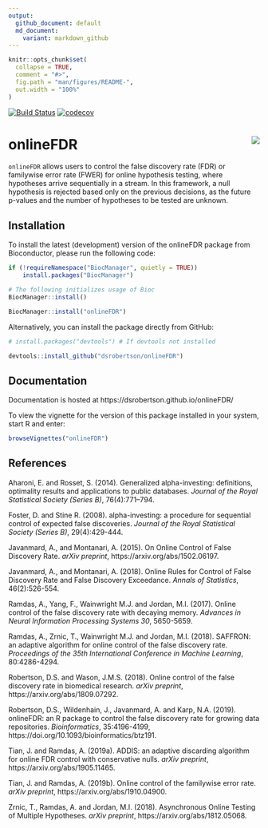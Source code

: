 ```yaml
---
output:
  github_document: default
  md_document:
    variant: markdown_github
---
```


```r
knitr::opts_chunk$set(
  collapse = TRUE,
  comment = "#>",
  fig.path = "man/figures/README-",
  out.width = "100%"
)
```

[![Build Status](https://travis-ci.org/dsrobertson/onlineFDR.svg?branch=master)](https://travis-ci.org/dsrobertson/onlineFDR)
[![codecov](https://codecov.io/gh/dsrobertson/onlineFDR/branch/master/graph/badge.svg)](https://codecov.io/gh/dsrobertson/onlineFDR)


# onlineFDR <img src="man/figures/logo.png" align="right" />

`onlineFDR` allows users to control the false discovery rate (FDR) or
familywise error rate (FWER) for online hypothesis testing, where hypotheses
arrive sequentially in a stream. In this framework, a null hypothesis is
rejected based only on the previous decisions, as the future p-values and the
number of hypotheses to be tested are unknown.


## Installation

To install the latest (development) version of the onlineFDR package from
Bioconductor, please run the following code:

```r
if (!requireNamespace("BiocManager", quietly = TRUE))
    install.packages("BiocManager")

# The following initializes usage of Bioc
BiocManager::install()

BiocManager::install("onlineFDR")
```

Alternatively, you can install the package directly from GitHub:

```r
# install.packages("devtools") # If devtools not installed

devtools::install_github("dsrobertson/onlineFDR")
```


## Documentation

Documentation is hosted at https://dsrobertson.github.io/onlineFDR/

To view the vignette for the version of this package installed in your system,
start R and enter:

```r
browseVignettes("onlineFDR")
```

## References
Aharoni, E. and Rosset, S. (2014). Generalized alpha-investing: definitions, 
optimality results and applications to public databases.
*Journal of the Royal Statistical Society (Series B)*, 76(4):771--794.

Foster, D. and Stine R. (2008). alpha-investing: a procedure for 
sequential control of expected false discoveries.
*Journal of the Royal Statistical Society (Series B)*, 29(4):429-444.

Javanmard, A., and Montanari, A. (2015). On Online Control of False
Discovery Rate. *arXiv preprint*, https://arxiv.org/abs/1502.06197.

Javanmard, A., and Montanari, A. (2018). Online Rules for Control of False
Discovery Rate and False Discovery Exceedance. *Annals of Statistics*,
46(2):526-554.

Ramdas, A., Yang, F., Wainwright M.J. and Jordan, M.I. (2017). Online control
of the false discovery rate with decaying memory. 
*Advances in Neural Information Processing Systems 30*, 5650-5659.

Ramdas, A., Zrnic, T., Wainwright M.J. and Jordan, M.I. (2018). SAFFRON: an
adaptive algorithm for online control of the false discovery rate. 
*Proceedings of the 35th International Conference in Machine Learning*,
80:4286-4294.

Robertson, D.S. and Wason, J.M.S. (2018). Online control of the false discovery
rate in biomedical research. *arXiv preprint*, https://arxiv.org/abs/1809.07292.

Robertson, D.S., Wildenhain, J., Javanmard, A. and Karp, N.A. (2019). onlineFDR:
an R package to control the false discovery rate for growing data repositories.
*Bioinformatics*, 35:4196-4199,  https://doi.org/10.1093/bioinformatics/btz191.

Tian, J. and Ramdas, A. (2019a). ADDIS: an adaptive discarding algorithm for 
online FDR control with conservative nulls. *arXiv preprint*, 
https://arxiv.org/abs/1905.11465.

Tian, J. and Ramdas, A. (2019b). Online control of the familywise error rate.
*arXiv preprint*, https://arxiv.org/abs/1910.04900.

Zrnic, T., Ramdas, A. and Jordan, M.I. (2018). Asynchronous Online Testing of
Multiple Hypotheses. *arXiv preprint*, https://arxiv.org/abs/1812.05068.

